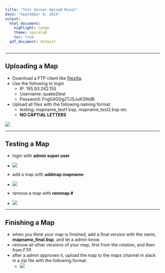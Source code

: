 ```yaml
---
title: "Test Server Upload Rules"
date: "September 9, 2015"
output:
  html_document:
    highlight: tango
    theme: spacelab
    toc: true
  pdf_document: default
---
```


***
## Uploading a Map
* Download a FTP client like [filezilla](https://filezilla-project.org/download.php?type=client).
* Use the following to login
    * IP: 195.93.242.155
    * Username: quake2test
    * Password: FngS4GGg2TJSJuKS9tdB
* Upload all files with the following naming format:
    * testing: mapname_test1.bsp, mapname_test2.bsp etc
    * **NO CAPTIAL LETTERS**
    
![](ftpclient.jpg)

***    
## Testing a Map
* login with **admin super user**
* ![](adminlogin.jpg)

* add a map with **addmap mapname**
* ![](addmap.jpg)

* remove a map with **remmap #**
* ![](remmap.jpg)

***    
## Finishing a Map
* when you think your map is finished, add a final version with the name, **mapname_final.bsp**, and let a admin know.
* remove all other versions of your map, first from the rotation, and then from FTP.
* after a admin approves it, upload the map to the maps channel in slack in a zip file with the following format:
    * ![](format.png)